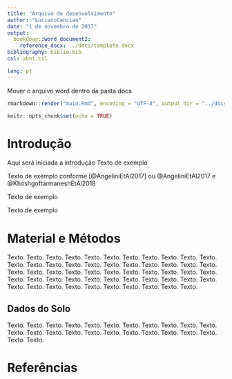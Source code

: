 ```yaml
---
title: "Arquivo de desenvolvimento"
author: "LucianoCancian"
date: "1 de novembro de 2017"
output:
  bookdown::word_document2:
    reference_docx: ../docs/template.docx
bibliography: biblio.bib
csl: abnt.csl

lang: pt
---
```


Mover o arquivo word dentro da pasta docs

```r
rmarkdown::render("main.Rmd", encoding = "UTF-8", output_dir = "../docs")
```

```r
knitr::opts_chunk$set(echo = TRUE)
```

# Introdução

Aqui será iniciada a introdução
Texto de exemplo

Texto de exemplo conforme [@AngeliniEtAl2017] ou @AngeliniEtAl2017 e @KhoshgoftarmaneshEtAl2018

Texto de exemplo

Texto de exemplo

# Material e Métodos

Texto. Texto. Texto. Texto. Texto. Texto.
Texto. Texto. Texto. Texto. Texto. Texto.
Texto. Texto. Texto. Texto. Texto. Texto.
Texto. Texto. Texto. Texto. Texto. Texto.
Texto. Texto. Texto. Texto. Texto. Texto.
Texto. Texto. Texto. Texto. Texto. Texto.
Texto. Texto. Texto. Texto. Texto. Texto.
Texto. Texto. Texto. Texto. Texto. Texto.
Texto. Texto. Texto. Texto. Texto. Texto.

## Dados do Solo

Texto. Texto. Texto. Texto. Texto. Texto.
Texto. Texto. Texto. Texto. Texto. Texto.
Texto. Texto. Texto. Texto. Texto. Texto.
Texto. Texto. Texto. Texto. Texto. Texto.

# Referências

